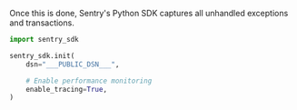Once this is done, Sentry's Python SDK captures all unhandled exceptions and transactions.

```python
import sentry_sdk

sentry_sdk.init(
    dsn="___PUBLIC_DSN___",

    # Enable performance monitoring
    enable_tracing=True,
)
```
